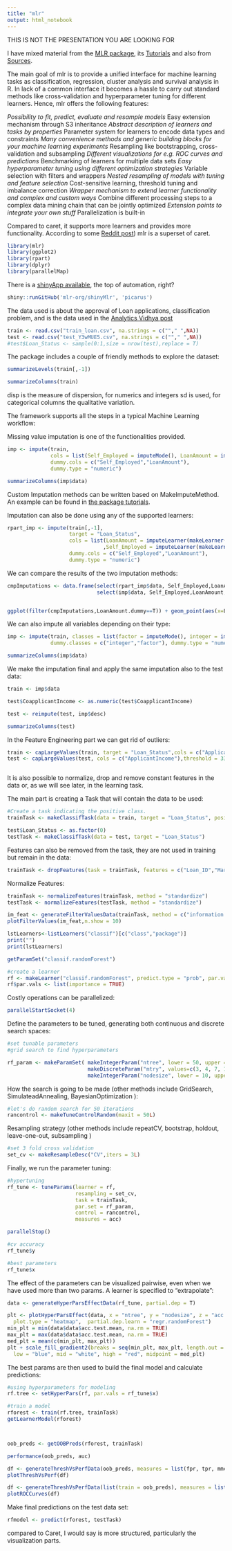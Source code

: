 ```yaml
---
title: "mlr"
output: html_notebook
---
```


THIS IS NOT THE PRESENTATION YOU ARE LOOKING FOR

I have mixed material from the [MLR package](https://cran.r-project.org/web/packages/mlr/index.html), its [Tutorials](https://mlr-org.github.io/mlr-tutorial/devel/html/) and also from [Sources](https://www.analyticsvidhya.com/blog/2016/08/practicing-machine-learning-techniques-in-r-with-mlr-package/).



The main goal of mlr is to provide a unified interface for machine learning tasks as classification, regression, cluster analysis and survival analysis in R. In lack of a common interface it becomes a hassle to carry out standard methods like cross-validation and hyperparameter tuning for different learners. Hence, mlr offers the following features:

*Possibility to fit, predict, evaluate and resample models
*Easy extension mechanism through S3 inheritance
*Abstract description of learners and tasks by properties
*Parameter system for learners to encode data types and constraints
*Many convenience methods and generic building blocks for your machine learning experiments
*Resampling like bootstrapping, cross-validation and subsampling
*Different visualizations for e.g. ROC curves and predictions
*Benchmarking of learners for multiple data sets
*Easy hyperparameter tuning using different optimization strategies
*Variable selection with filters and wrappers
*Nested resampling of models with tuning and feature selection
*Cost-sensitive learning, threshold tuning and imbalance correction
*Wrapper mechanism to extend learner functionality and complex and custom ways
*Combine different processing steps to a complex data mining chain that can be jointly optimized
*Extension points to integrate your own stuff
*Parallelization is built-in

Compared to caret, it supports more learners and provides more functionality. According to some [Reddit post](https://www.reddit.com/r/rstats/comments/4uac0y/caret_vs_mlr/)) mlr is a superset of caret.


```r
library(mlr)
library(ggplot2)
library(rpart)
library(dplyr)
library(parallelMap)
```

There is a [shinyApp available](https://github.com/mlr-org/shinyMlr), the top of automation, right?

```r
shiny::runGitHub('mlr-org/shinyMlr', 'picarus')
```



The data used is about the approval of Loan applications, classification problem, and is the data used in the [Analytics Vidhya post](https://www.analyticsvidhya.com/blog/2016/08/practicing-machine-learning-techniques-in-r-with-mlr-package/)

```r
train <- read.csv("train_loan.csv", na.strings = c(""," ",NA))
test <- read.csv("test_Y3wMUE5.csv", na.strings = c(""," ",NA))
#test$Loan_Status <- sample(0:1,size = nrow(test),replace = T)
```

The package includes a couple of friendly methods to explore the dataset:


```r
summarizeLevels(train[,-1])
```


```r
summarizeColumns(train)
```

disp is the measure of dispersion, for numerics and integers sd is used, for categorical columns the qualitative variation.

The framework supports all the steps in a typical Machine Learning workflow:

Missing value imputation is one of the functionalities provided.

```r

imp <- impute(train, 
              cols = list(Self_Employed = imputeMode(), LoanAmount = imputeMean()), 
              dummy.cols = c("Self_Employed","LoanAmount"), 
              dummy.type = "numeric")

summarizeColumns(imp$data)

```

Custom Imputation methods can be written based on MakeImputeMethod. An example can be found in [the package tutorials](https://mlr-org.github.io/mlr-tutorial/release/html/create_imputation/index.html).

Imputation can also be done using any of the supported learners:

```r
rpart_imp <- impute(train[,-1], 
                    target = "Loan_Status",
                    cols = list(LoanAmount = imputeLearner(makeLearner("regr.rpart"))
                               ,Self_Employed = imputeLearner(makeLearner("classif.rpart"))),
                    dummy.cols = c("Self_Employed","LoanAmount"),
                    dummy.type = "numeric")
```

We can compare the results of the two imputation methods:

```r

cmpImputations <- data.frame(select(rpart_imp$data, Self_Employed,LoanAmount,LoanAmount.dummy), 
                             select(imp$data, Self_Employed,LoanAmount,LoanAmount.dummy))


ggplot(filter(cmpImputations,LoanAmount.dummy==T)) + geom_point(aes(x=LoanAmount, y=LoanAmount.1))

```

We can also impute all variables depending on their type:

```r

imp <- impute(train, classes = list(factor = imputeMode(), integer = imputeMean()),
              dummy.classes = c("integer","factor"), dummy.type = "numeric")

summarizeColumns(imp$data)

```

We make the imputation final and apply the same imputation also to the test data:

```r
train <- imp$data

test$CoapplicantIncome <- as.numeric(test$CoapplicantIncome)

test <- reimpute(test, imp$desc)

summarizeColumns(test)
```

In the Feature Engineering part we can get rid of outliers:

```r

train <- capLargeValues(train, target = "Loan_Status",cols = c("ApplicantIncome"),threshold = 40000)
test <- capLargeValues(test, cols = c("ApplicantIncome"),threshold = 33000)



```

It is also possible to normalize, drop and remove constant features in the data or, as we will see later, in the learning task.

The main part is creating a Task that will contain the data to be used:


```r
#Create a task indicating the positive class.
trainTask <- makeClassifTask(data = train, target = "Loan_Status", positive = "Y")

test$Loan_Status <- as.factor(0)
testTask <- makeClassifTask(data = test, target = "Loan_Status")

```

Features can also be removed from the task, they are not used in training but remain in the data:

```r
 
trainTask <- dropFeatures(task = trainTask, features = c("Loan_ID","Married.dummy"))

```

Normalize Features:

```r

trainTask <- normalizeFeatures(trainTask, method = "standardize")
testTask <- normalizeFeatures(testTask, method = "standardize")

```

```r

im_feat <- generateFilterValuesData(trainTask, method = c("information.gain"))
plotFilterValues(im_feat,n.show = 10)

```

```r

lstLearners<-listLearners("classif")[c("class","package")]
print("")
print(lstLearners)
```


```r

getParamSet("classif.randomForest")

```


```r
#create a learner
rf <- makeLearner("classif.randomForest", predict.type = "prob", par.vals = list(ntree = 200, mtry = 3))
rf$par.vals <- list(importance = TRUE)

```

Costly operations can be parallelized:

```r
parallelStartSocket(4)
```

Define the parameters to be tuned, generating both continuous and discrete search spaces:

```r
#set tunable parameters
#grid search to find hyperparameters

rf_param <- makeParamSet( makeIntegerParam("ntree", lower = 50, upper = 500),
                          makeDiscreteParam("mtry", values=c(3, 4, 7, 10)),
                          makeIntegerParam("nodesize", lower = 10, upper = 50))
```

How the search is going to be made (other methods include GridSearch, SimulateadAnnealing, BayesianOptimization ):

```r
#let's do random search for 50 iterations
rancontrol <- makeTuneControlRandom(maxit = 50L)
```

Resampling strategy (other methods include repeatCV, bootstrap, holdout, leave-one-out, subsampling )

```r
#set 3 fold cross validation
set_cv <- makeResampleDesc("CV",iters = 3L)
```

Finally, we run the parameter tuning:

```r

#hypertuning
rf_tune <- tuneParams(learner = rf, 
                      resampling = set_cv, 
                      task = trainTask, 
                      par.set = rf_param, 
                      control = rancontrol, 
                      measures = acc)

```

```r

parallelStop()
```

```r
#cv accuracy
rf_tune$y

```

```r
#best parameters
rf_tune$x
```

The effect of the parameters can be visualized pairwise, even when we have used more than two params. A learner is specified to "extrapolate":

```r
data <- generateHyperParsEffectData(rf_tune, partial.dep = T)

plt <- plotHyperParsEffect(data, x = "ntree", y = "nodesize", z = "acc.test.mean",
  plot.type = "heatmap",  partial.dep.learn = "regr.randomForest")
min_plt = min(data$data$acc.test.mean, na.rm = TRUE)
max_plt = max(data$data$acc.test.mean, na.rm = TRUE)
med_plt = mean(c(min_plt, max_plt))
plt + scale_fill_gradient2(breaks = seq(min_plt, max_plt, length.out = 5),
  low = "blue", mid = "white", high = "red", midpoint = med_plt)

```

The best params are then used to build the final model and calculate predictions:

```r
#using hyperparameters for modeling
rf.tree <- setHyperPars(rf, par.vals = rf_tune$x)

#train a model
rforest <- train(rf.tree, trainTask)
getLearnerModel(rforest)




```

```r

oob_preds <- getOOBPreds(rforest, trainTask)

performance(oob_preds, auc)
```

```r
df <- generateThreshVsPerfData(oob_preds, measures = list(fpr, tpr, mmce, npv))
plotThreshVsPerf(df)
```

```r

df <- generateThreshVsPerfData(list(train = oob_preds), measures = list(fpr, tpr))
plotROCCurves(df)

```

Make final predictions  on the test data set:

```r

rfmodel <- predict(rforest, testTask)

```

compared to Caret, I would say is more structured, particularly  the visualization  parts.
